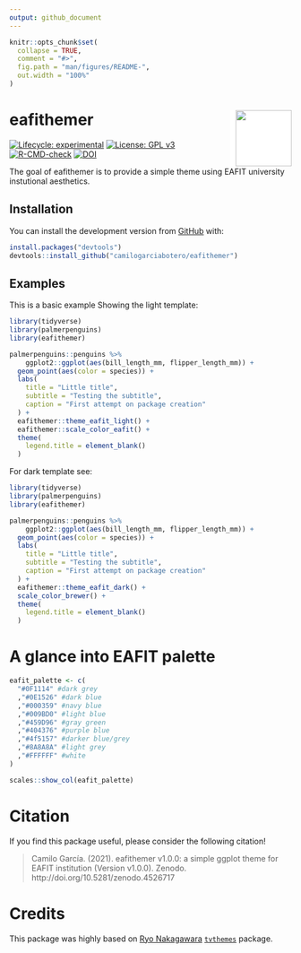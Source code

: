 ```yaml
---
output: github_document
---
```


<!-- README.md is generated from README.Rmd. Please edit that file -->

```r
knitr::opts_chunk$set(
  collapse = TRUE,
  comment = "#>",
  fig.path = "man/figures/README-",
  out.width = "100%"
)
```

# eafithemer <img src="man/figures/logo.png" align="right" style="padding-left:10px;background-color:white;" width="100"/>

<!-- badges: start -->
[![Lifecycle: experimental](https://img.shields.io/badge/lifecycle-experimental-orange.svg)](https://www.tidyverse.org/lifecycle/#experimental)
[![License: GPL v3](https://img.shields.io/badge/License-GPLv3-blue.svg)](https://www.gnu.org/licenses/gpl-3.0)
[![R-CMD-check](https://github.com/camilogarciabotero/eafithemer/workflows/R-CMD-check/badge.svg)](https://github.com/camilogarciabotero/eafithemer/actions)
[![DOI](https://zenodo.org/badge/DOI/10.5281/zenodo.4526717.svg)](https://doi.org/10.5281/zenodo.4526717)
<!-- badges: end -->

The goal of eafithemer is to provide a simple theme using EAFIT university instutional aesthetics.

## Installation

<!-- You can install the released version of eafithemer from [CRAN](https://CRAN.R-project.org) with: -->

<!-- ``` r -->

<!-- install.packages("eafithemer") -->

<!-- ``` -->

You can install the development version from [GitHub](https://github.com/) with:

``` r
install.packages("devtools")
devtools::install_github("camilogarciabotero/eafithemer")
```

## Examples

This is a basic example Showing the light template:

```r
library(tidyverse)
library(palmerpenguins)
library(eafithemer)

palmerpenguins::penguins %>%
    ggplot2::ggplot(aes(bill_length_mm, flipper_length_mm)) +
  geom_point(aes(color = species)) +
  labs(
    title = "Little title",
    subtitle = "Testing the subtitle",
    caption = "First attempt on package creation"
  ) +
  eafithemer::theme_eafit_light() +
  eafithemer::scale_color_eafit() +
  theme(
    legend.title = element_blank()
  )
```

For dark template see:

```r
library(tidyverse)
library(palmerpenguins)
library(eafithemer)

palmerpenguins::penguins %>%
    ggplot2::ggplot(aes(bill_length_mm, flipper_length_mm)) +
  geom_point(aes(color = species)) +
  labs(
    title = "Little title",
    subtitle = "Testing the subtitle",
    caption = "First attempt on package creation"
  ) +
  eafithemer::theme_eafit_dark() +
  scale_color_brewer() +
  theme(
    legend.title = element_blank()
  )
```

# A glance into EAFIT palette

```r
eafit_palette <- c(
  "#0F1114" #dark grey
  ,"#0E1526" #dark blue
  ,"#000359" #navy blue
  ,"#009BD0" #light blue
  ,"#459D96" #gray green
  ,"#404376" #purple blue
  ,"#4f5157" #darker blue/grey
  ,"#8A8A8A" #light grey
  ,"#FFFFFF" #white
)
```

```r
scales::show_col(eafit_palette)
```

# Citation
If you find this package useful, please consider the following citation! 

> Camilo García. (2021). eafithemer v1.0.0: a simple ggplot theme for EAFIT institution (Version v1.0.0). Zenodo. http://doi.org/10.5281/zenodo.4526717

# Credits

This package was highly based on [Ryo Nakagawara](https://github.com/Ryo-N7) [`tvthemes`](https://ryo-n7.github.io/tvthemes/) package.
